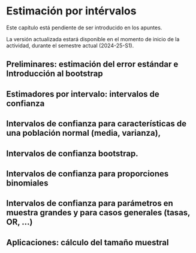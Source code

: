 # Estimación por intérvalos

:::: {.calloutBox .important}

Este capítulo está pendiente de ser introducido en los apuntes.

La versión actualizada estará disponible en el momento de inicio de la actividad, durante el semestre actual (2024-25-S1).

::::


## Preliminares: estimación del error estándar e Introducción al bootstrap

## Estimadores por intervalo: intervalos de confianza

## Intervalos de confianza para características de una población normal (media, varianza),

## Intervalos de confianza bootstrap.

## Intervalos de confianza para proporciones binomiales

## Intervalos de confianza para parámetros en muestra grandes y para casos generales (tasas, OR, ...)

## Aplicaciones: cálculo del tamaño muestral
